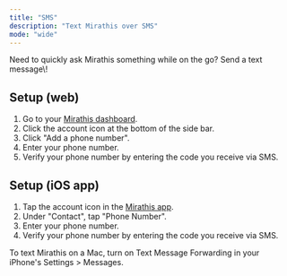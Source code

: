 ```yaml
---
title: "SMS"
description: "Text Mirathis over SMS"
mode: "wide"
---
```


<Info>
  Need to quickly ask Mirathis something while on the go? Send a text message\!
</Info>

## Setup (web)

1. Go to your [Mirathis dashboard](https://mirathis.app).
2. Click the account icon at the bottom of the side bar.
3. Click "Add a phone number".
4. Enter your phone number.
5. Verify your phone number by entering the code you receive via SMS.

## Setup (iOS app)

1. Tap the account icon in the [Mirathis app](https://mirathis.app).
2. Under "Contact", tap "Phone Number".
3. Enter your phone number.
4. Verify your phone number by entering the code you receive via SMS.

To text Mirathis on a Mac, turn on Text Message Forwarding in your iPhone's Settings \> Messages.